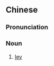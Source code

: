 ==Chinese==
{{zh-forms}}

===Pronunciation===
{{zh-pron
|m=lièfú
|cat=n
}}

===Noun===
{{zh-noun}}

# [[lev]]

{{zh-cat|Currency}}